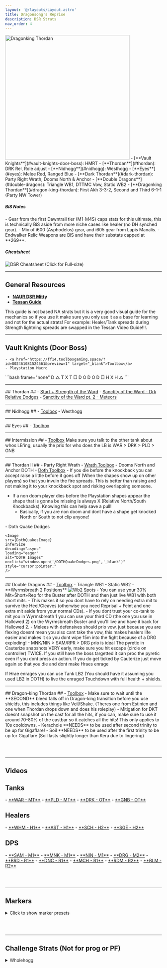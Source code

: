 ```yaml
---
layout: '@/layouts/Layout.astro'
title: Dragonsong's Reprise
description: DSR Strats
nav_order: 4
---
```


<body>
<Image width="400" height="400" loading="eager" alt="Dragonking Thordan" src="/dkt.webp"/>
<Card title="Summary">
- [**Vault Knights**](#vault-knights-door-boss): HMRT
- [**Thordan**](#thordan): DRK Rel, Role adjust
- [**Nidhogg**](#nidhogg): Westhogg
- [**Eyes**](#eyes): Melee Red, Ranged Blue
- [**Dark Thordan**](#dark-thordan): Party Right Wrath, Dooms North & Anchor
- [**Double Dragons**](#double-dragons): Triangle WB1, DTTMC Vow, Static WB2
- [**Dragonking Thordan**](#dragon-king-thordan): First Akh 3-3-2, Second and Third 6-1-1 (Party NW Tower)
</Card>

<h5>BiS Notes</h5>
- Gear from the first Dawntrail tier (M1-M4S) caps stats for this ultimate, this is technically BiS aside from more niche cases like healer (no DH synched gear).
- Mix of i600 (Asphodelos) gear, and i605 gear from Lapis Manalis.
- Endwalker Relic Weapons are BiS and have their substats capped at **269**.

<h5>Cheatsheet</h5>
<Image
    src={Cheatsheet}
    decoding="async"
    loading="eager"
    alt="DSR Cheatsheet"
    onclick="window.open('/dsrcheatsheetv2.png','_blank')"
    style="cursor:pointer;"
/>
(Click for Full-size)

<hr></hr>

## General Resources ##
- <a href="https://docs.google.com/spreadsheets/d/1YJX933Fe6MeNv06QVQfRUI3oJVfCvm4OqOyLCSjcAJk/edit?gid=1960553822#gid=1960553822" target="_blank">**NAUR DSR Mitty**</a>
- <a href="https://www.youtube.com/watch?v=A-P1eXE18ko" target="_blank">**Tessan Guide**</a>
<Notification title="Tessan">
  This guide is not based NA strats but it is a very good visual guide for the mechanics so if you use it make sure you only use it as a base for learning and not for the actual strats! For example: Healer/Tank spreads during Strength lightning spreads are swapped in the Tessan Video Guide!!!.
</Notification>
<hr></hr>

## Vault Knights (Door Boss) ## 
    - <a href="https://ff14.toolboxgaming.space/?id=802461081524561&preview=1" target="_blank">Toolbox</a>
    - Playstation Macro

<div class="dkt-macro">
    ```bash frame="none"
    D △   T X   T □ 
    D O         D O 
    D □   H X   H △
    ```
</div>

<hr></hr>
## Thordan ## 
    - <a href="https://raidplan.io/plan/NDX-6bF2djrDMB-v" target="_blank">Start + Strength of the Ward</a>
    - <a href="https://raidplan.io/plan/2CYKJu6IHzBdolZu" target="_blank">Sanctity of the Ward - Drk Relative Dodges</a>
    - <a href="https://raidplan.io/plan/Src8CpFxCAUUuZEM" target="_blank">Sanctity of the Ward pt. 2 - Meteors</a>

<hr></hr>
## Nidhogg ## 
    - <a href="https://ff14.toolboxgaming.space/?id=442165647202561&preview=1" target="_blank">Toolbox</a>
    - Westhogg

<hr></hr>
## Eyes ## 
    - <a href="https://ff14.toolboxgaming.space/?id=613699253336171&preview=1" target="_blank">Toolbox</a>

<hr></hr>
## Intermission ## 
    - <a href="https://ff14.toolboxgaming.space/?id=999851866521561&preview=1" target="_blank">Toolbox</a>
<Notification title="Tank LB">
    Make sure you talk to the other tank about whos LB'ing, usually the prio for who does the LB is WAR > DRK > PLD > GNB
</Notification>

<hr></hr>
## Thordan II ## 
    - Party Right Wrath
    - <a href="https://ff14.toolboxgaming.space/?id=143466228734561&preview=1" target="_blank">Wrath Toolbox</a>
    - Dooms North and Anchor DOTH
    - <a href="https://ff14.toolboxgaming.space/?id=655564591965561&preview=1" target="_blank">Doth Toolbox</a>
<Notification title="DOTH Recovery">
- If you die before the knockback you can accept raise a little before it goes off (When the shapes show up on other players) so that you invuln the fire spreads. This is better than raising and not making it to your knockback spot and risking overlapping someone.

- If a non doom player dies before the Playstation shapes appear the shape that is gonna be missing is always X (Relative North/South Knockbacks). Knowing this can help save a pull!
    - Basically, if you are non doom and dont have a shape get knocked North or South to not clip anyone! 
</Notification>
    - Doth Quake Dodges

    <Image
    src={DothQuakesImage}
    inferSize
    decoding="async"
    loading="eager"
    alt="DOTH Images"
    onclick="window.open('/DOTHQuakeDodges.png','_blank')"
    style="cursor:pointer;"
    />

<hr></hr>
## Double Dragons ##
    - <a href="https://ff14.toolboxgaming.space/?id=426762112878561&preview=1" target="_blank">Toolbox</a>
    - Triangle WB1
    - Static WB2
    - **Wyrmsbreath 2 Positions**
    <Image
        src={WB2Naur}
        decoding="async"
        loading="lazy"
        alt="Wb2 Spots"
        onclick="location.href='/fixed_wyrmsbreath2_naur.png'"
        style="cursor:pointer;"
        />

<Notification title="Post DOTH without invuln">
- You can use your 30% Mit+Short+Rep for the Buster after DOTH and then just live WB1 with both short mits.
- This makes it so you dont have to rely on needing extra mit to survive the Heel/Cleaves (otherwise you need Reprisal + Feint and one extra mit aside from your normal CDs).
- If you dont trust your co-tank to mit you in Wyrmsbreath 1 you can use your third CD (the one you use in Hallowed 2) on the Wyrmsbreath Buster and you'll live and have it back for Hallowed 2.
</Notification>

<Notification title="Niddhog's Vow" type="primary">
- Melees with defensives should prio vow, just because you are flexing doesnt mean you also cant take the vow, this makes healers life easier and makes it so you dont wipe 15m into the fight because of a DRG exploding!
    - MNK/NIN > SAM/RPR > DRG prio is ideal
</Notification>

<Notification title="Cauterize" type="secondary">
The pyretic in Cauterize snapshots VERY early, make sure you hit escape (circle on controller) TWICE. If you still have the boss targetted it can proc the pyretic even if you dont press an action. If you do get ticked by Cauterize just move again so that you die and dont make Hraes enrage

If Hrae enrages you can use Tank LB2 (You should have it assuming you used LB2 in DOTH) to live the enraged Touchdown with full health + shields.
</Notification>

<hr></hr>
## Dragon-king Thordan ##
    - <a href="https://ff14.toolboxgaming.space/?id=448767858029561&preview=1" target="_blank">Toolbox</a>

<Notification title="DKT Mitigation">
- Make sure to wait until the **SECOND** bleed falls off in Dragon-king transition before you use shields, this includes things like Veil/Shake. (Theres one from Estinien and one when Thordan drops down and does his roleplay)
- Mitigation for DKT doesnt snapshot on the cast for all the hits, if you can, make sure to use it around 70-80% of the castbar so it catches all the hits! This only applies to 10s cooldowns.
- Kerachole **NEEDS** to be used after second trinity to be up for Gigaflare! 
- Soil **NEEDS** to be used after the first trinity to be up for Gigaflare (Soil lasts slightly longer than Kera due to lingering)
</Notification>

<br></br>
<hr></hr>

## Videos ##
<h2>Tanks</h2>
- <a href="https://www.twitch.tv/videos/2154690801" target="_blank">**WAR - MT**</a>
- <a href="https://www.twitch.tv/videos/2154688818" target="_blank">**PLD - MT**</a>
- <a href="https://www.youtube.com/watch?v=zZ1z0_oPpYA" target="_blank">**DRK - OT**</a>
- <a href="https://www.twitch.tv/videos/2166633612" target="_blank">**GNB - OT**</a>

<h2>Healers</h2>
- <a href="https://www.twitch.tv/videos/1885855482" target="_blank">**WHM - H1**</a>
- <a href="https://www.twitch.tv/videos/2150374154" target="_blank">**AST - H1**</a>
- <a href="https://www.youtube.com/watch?v=_4bcg7uqvJA&feature=youtu.be" target="_blank">**SCH - H2**</a>
- <a href="https://www.twitch.tv/videos/2177826051" target="_blank">**SGE - H2**</a>

<h2>DPS</h2>
- <a href="https://www.youtube.com/watch?v=4_gMRbzCGzw" target="_blank">**SAM - M1**</a>
- <a href="https://www.youtube.com/watch?v=7MmGdQiRkv8" target="_blank">**MNK - M1**</a>
- <a href="https://www.youtube.com/watch?v=W779xZxFmmU" target="_blank">**NIN - M1**</a>
- <a href="https://www.twitch.tv/videos/2167957260" target="_blank">**DRG - M2**</a>
- <a href="https://www.youtube.com/watch?v=tCIw8Gq3Cq4" target="_blank">**BRD - R1**</a>
- <a href="https://www.youtube.com/watch?v=GbjfNPtPzBg" target="_blank">**DNC - R1**</a>
- <a href="https://www.youtube.com/watch?v=OiXDn8N-Qq0" target="_blank">**MCH - R1**</a>
- <a href="https://www.twitch.tv/videos/2150363185" target="_blank">**RDM - R2**</a>
- <a href="https://www.twitch.tv/videos/2157013665" target="_blank">**BLM - R2**</a>

<br></br>
<hr></hr>

## Markers ##

<details>
<summary>Click to show marker presets</summary>


**Fight Markers**
```
{"Name":"DSR","MapID":788,"A":{"X":99.855,"Y":0.0,"Z":90.945,"ID":0,"Active":true},"B":{"X":114.277,"Y":0.0,"Z":87.155,"ID":1,"Active":true},"C":{"X":109.996,"Y":0.0,"Z":99.53,"ID":2,"Active":true},"D":{"X":114.097,"Y":0.0,"Z":113.67,"ID":3,"Active":true},"One":{"X":99.736,"Y":0.0,"Z":109.786,"ID":4,"Active":true},"Two":{"X":86.199,"Y":0.0,"Z":113.988,"ID":5,"Active":true},"Three":{"X":90.829,"Y":0.0,"Z":99.399,"ID":6,"Active":true},"Four":{"X":85.728,"Y":0.0,"Z":86.084,"ID":7,"Active":true}}
```
**PF Setup Markers:**

- P1 (Door Boss)

```
{"Name":"Door Boss","MapID":788,"A":{"X":93.331,"Y":0.0,"Z":103.162,"ID":0,"Active":true},"B":{"X":96.814,"Y":0.0,"Z":106.709,"ID":1,"Active":true},"C":{"X":103.22,"Y":0.0,"Z":106.669,"ID":2,"Active":true},"D":{"X":106.601,"Y":0.0,"Z":103.18,"ID":3,"Active":true},"One":{"X":93.138,"Y":0.0,"Z":96.407,"ID":4,"Active":true},"Two":{"X":96.841,"Y":0.0,"Z":93.281,"ID":5,"Active":true},"Three":{"X":103.441,"Y":0.0,"Z":93.119,"ID":6,"Active":true},"Four":{"X":106.664,"Y":0.0,"Z":96.403,"ID":7,"Active":true}}
```

- Strength Spots
```
{"Name":"Strength","MapID":788,"A":{"X":106.846,"Y":0.0,"Z":116.184,"ID":0,"Active":true},"B":{"X":107.397,"Y":0.0,"Z":118.676,"ID":1,"Active":true},"C":{"X":104.447,"Y":0.0,"Z":119.195,"ID":2,"Active":true},"D":{"X":109.116,"Y":0.0,"Z":117.392,"ID":3,"Active":true},"One":{"X":94.47,"Y":0.0,"Z":115.901,"ID":4,"Active":true},"Two":{"X":92.074,"Y":0.0,"Z":117.757,"ID":5,"Active":true},"Three":{"X":94.763,"Y":0.0,"Z":118.15,"ID":6,"Active":true},"Four":{"X":97.031,"Y":0.0,"Z":118.161,"ID":7,"Active":true}}
```

- Sanctity Spots
```
{"Name":"Sanctity","MapID":788,"A":{"X":0.0,"Y":0.0,"Z":0.0,"ID":0,"Active":false},"B":{"X":0.0,"Y":0.0,"Z":0.0,"ID":1,"Active":false},"C":{"X":0.0,"Y":0.0,"Z":0.0,"ID":2,"Active":false},"D":{"X":0.0,"Y":0.0,"Z":0.0,"ID":3,"Active":false},"One":{"X":99.362,"Y":0.0,"Z":114.586,"ID":4,"Active":true},"Two":{"X":101.827,"Y":0.0,"Z":117.677,"ID":5,"Active":true},"Three":{"X":97.304,"Y":0.0,"Z":117.619,"ID":6,"Active":true},"Four":{"X":98.707,"Y":0.0,"Z":119.762,"ID":7,"Active":true}}
```

- Death of the Heavens Conga
```
{"Name":"DOTH","MapID":788,"A":{"X":93.526,"Y":0.0,"Z":115.076,"ID":0,"Active":true},"B":{"X":96.365,"Y":0.0,"Z":114.982,"ID":1,"Active":true},"C":{"X":99.539,"Y":0.0,"Z":115.437,"ID":2,"Active":true},"D":{"X":102.014,"Y":0.0,"Z":115.455,"ID":3,"Active":true},"One":{"X":104.624,"Y":0.0,"Z":115.241,"ID":4,"Active":true},"Two":{"X":107.104,"Y":0.0,"Z":115.136,"ID":5,"Active":true},"Three":{"X":109.267,"Y":0.0,"Z":114.065,"ID":6,"Active":true},"Four":{"X":111.342,"Y":0.0,"Z":113.233,"ID":7,"Active":true}}
```

- Wyrmsbreath 1
```
{"Name":"WB1","MapID":788,"A":{"X":0.0,"Y":0.0,"Z":0.0,"ID":0,"Active":false},"B":{"X":0.0,"Y":0.0,"Z":0.0,"ID":1,"Active":false},"C":{"X":0.0,"Y":0.0,"Z":0.0,"ID":2,"Active":false},"D":{"X":0.0,"Y":0.0,"Z":0.0,"ID":3,"Active":false},"One":{"X":101.281,"Y":0.0,"Z":114.619,"ID":4,"Active":true},"Two":{"X":97.562,"Y":0.0,"Z":118.983,"ID":5,"Active":true},"Three":{"X":105.705,"Y":0.0,"Z":118.434,"ID":6,"Active":true},"Four":{"X":0.0,"Y":0.0,"Z":0.0,"ID":7,"Active":false}}
```

- Static Wyrmsbreath

```
{"Name":"Static WB2","MapID":788,"A":{"X":98.528,"Y":0.0,"Z":111.513,"ID":0,"Active":true},"B":{"X":99.416,"Y":0.0,"Z":119.375,"ID":1,"Active":true},"C":{"X":0.0,"Y":0.0,"Z":0.0,"ID":2,"Active":false},"D":{"X":0.0,"Y":0.0,"Z":0.0,"ID":3,"Active":false},"One":{"X":95.583,"Y":0.0,"Z":119.301,"ID":4,"Active":true},"Two":{"X":98.077,"Y":0.0,"Z":116.847,"ID":5,"Active":true},"Three":{"X":100.039,"Y":0.0,"Z":114.569,"ID":6,"Active":true},"Four":{"X":102.236,"Y":0.0,"Z":112.416,"ID":7,"Active":true}}
```
</details>

<br></br>
<hr></hr>

## Challenge Strats (Not for prog or PF) ##
<details>
<summary>Wholehogg</summary>
<iframe title="Wholehogg" loading="lazy" class="excalidraw" src="https://link.excalidraw.com/p/readonly/hlyKQ34t3yAJXlmR574R?darkMode=true" width="100%" height="800px" style="border: none;"></iframe>
</details>
</body>